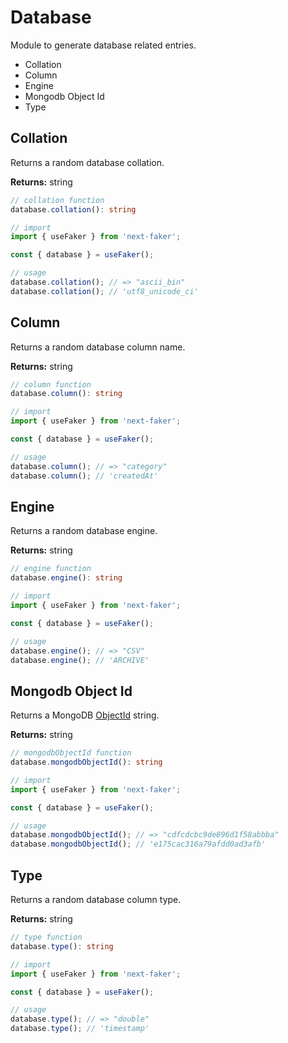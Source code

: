 # Database

Module to generate database related entries.

* Collation
* Column
* Engine
* Mongodb Object Id
* Type

## Collation

Returns a random database collation.

**Returns:** string

```ts
// collation function
database.collation(): string

// import
import { useFaker } from 'next-faker';

const { database } = useFaker();

// usage
database.collation(); // => "ascii_bin"
database.collation(); // 'utf8_unicode_ci'
```

## Column

Returns a random database column name.

**Returns:** string

```ts
// column function
database.column(): string

// import
import { useFaker } from 'next-faker';

const { database } = useFaker();

// usage
database.column(); // => "category"
database.column(); // 'createdAt'
```

## Engine

Returns a random database engine.

**Returns:** string

```ts
// engine function
database.engine(): string

// import
import { useFaker } from 'next-faker';

const { database } = useFaker();

// usage
database.engine(); // => "CSV"
database.engine(); // 'ARCHIVE'
```

## Mongodb Object Id

Returns a MongoDB [ObjectId](https://www.mongodb.com/docs/manual/reference/method/ObjectId/) string.

**Returns:** string

```ts
// mongodbObjectId function
database.mongodbObjectId(): string

// import
import { useFaker } from 'next-faker';

const { database } = useFaker();

// usage
database.mongodbObjectId(); // => "cdfcdcbc9de896d1f58abbba"
database.mongodbObjectId(); // 'e175cac316a79afdd0ad3afb'
```

## Type

Returns a random database column type.

**Returns:** string

```ts
// type function
database.type(): string

// import
import { useFaker } from 'next-faker';

const { database } = useFaker();

// usage
database.type(); // => "double"
database.type(); // 'timestamp'
```
